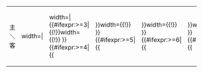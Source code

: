 {| class="wikitable" style="font-size: {{#ifexpr:{{{nt|9}}}<=18|100%|{{#ifexpr:{{{nt|9}}}<=19|90%|{{#ifexpr:{{{nt|9}}}<=22|85%|80%}}}}}}; text-align: center;"
|-
|主＼客
|width={{Fb r width|{{{nt|9}}}}}|{{fb team {{{1}}} |abb=y }}
|width={{Fb r width|{{{nt|9}}}}}|{{fb team {{{2}}} |abb=y }}
{{#ifexpr:{{{nt|9}}}>=3|{{!}}width={{Fb r width|{{{nt|9}}}}}{{!}}{{fb team {{{3}}} |abb=y }}
}}{{#ifexpr:{{{nt|9}}}>=4|{{!!}}width={{Fb r width|{{{nt|9}}}}}{{!}}{{fb team {{{4}}} |abb=y }}
}}{{#ifexpr:{{{nt|9}}}>=5|{{!!}}width={{Fb r width|{{{nt|9}}}}}{{!}}{{fb team {{{5}}} |abb=y }}
}}{{#ifexpr:{{{nt|9}}}>=6|{{!!}}width={{Fb r width|{{{nt|9}}}}}{{!}}{{fb team {{{6}}} |abb=y }}
}}{{#ifexpr:{{{nt|9}}}>=7|{{!!}}width={{Fb r width|{{{nt|9}}}}}{{!}}{{fb team {{{7}}} |abb=y }}
}}{{#ifexpr:{{{nt|9}}}>=8|{{!!}}width={{Fb r width|{{{nt|9}}}}}{{!}}{{fb team {{{8}}} |abb=y }}
}}{{#ifexpr:{{{nt|9}}}>=9|{{!!}}width={{Fb r width|{{{nt|9}}}}}{{!}}{{fb team {{{9}}} |abb=y }}
}}{{#ifexpr:{{{nt|9}}}>=10|{{!!}}width={{Fb r width|{{{nt|9}}}}}{{!}}{{fb team {{{10}}} |abb=y }}
}}{{#ifexpr:{{{nt|9}}}>=11|{{!!}}width={{Fb r width|{{{nt|9}}}}}{{!}}{{fb team {{{11}}} |abb=y }}
}}{{#ifexpr:{{{nt|9}}}>=12|{{!!}}width={{Fb r width|{{{nt|9}}}}}{{!}}{{fb team {{{12}}} |abb=y }}
}}{{#ifexpr:{{{nt|9}}}>=13|{{!!}}width={{Fb r width|{{{nt|9}}}}}{{!}}{{fb team {{{13}}} |abb=y }}
}}{{#ifexpr:{{{nt|9}}}>=14|{{!!}}width={{Fb r width|{{{nt|9}}}}}{{!}}{{fb team {{{14}}} |abb=y }}
}}{{#ifexpr:{{{nt|9}}}>=15|{{!!}}width={{Fb r width|{{{nt|9}}}}}{{!}}{{fb team {{{15}}} |abb=y }}
}}{{#ifexpr:{{{nt|9}}}>=16|{{!!}}width={{Fb r width|{{{nt|9}}}}}{{!}}{{fb team {{{16}}} |abb=y }}
}}{{#ifexpr:{{{nt|9}}}>=17|{{!!}}width={{Fb r width|{{{nt|9}}}}}{{!}}{{fb team {{{17}}} |abb=y }}
}}{{#ifexpr:{{{nt|9}}}>=18|{{!!}}width={{Fb r width|{{{nt|9}}}}}{{!}}{{fb team {{{18}}} |abb=y }}
}}{{#ifexpr:{{{nt|9}}}>=19|{{!!}}width={{Fb r width|{{{nt|9}}}}}{{!}}{{fb team {{{19}}} |abb=y }}
}}{{#ifexpr:{{{nt|9}}}>=20|{{!!}}width={{Fb r width|{{{nt|9}}}}}{{!}}{{fb team {{{20}}} |abb=y }}
}}{{#ifexpr:{{{nt|9}}}>=21|{{!!}}width={{Fb r width|{{{nt|9}}}}}{{!}}{{fb team {{{21}}} |abb=y }}
}}{{#ifexpr:{{{nt|9}}}>=22|{{!!}}width={{Fb r width|{{{nt|9}}}}}{{!}}{{fb team {{{22}}} |abb=y }}
}}{{#ifexpr:{{{nt|9}}}>=23|{{!!}}width={{Fb r width|{{{nt|9}}}}}{{!}}{{fb team {{{23}}} |abb=y }}
}}{{#ifexpr:{{{nt|9}}}>=24|{{!!}}width={{Fb r width|{{{nt|9}}}}}{{!}}{{fb team {{{24}}} |abb=y }}
}}<noinclude>
|}{{template doc}}
<!-- Add categories to the /doc subpage, not here! -->
</noinclude>